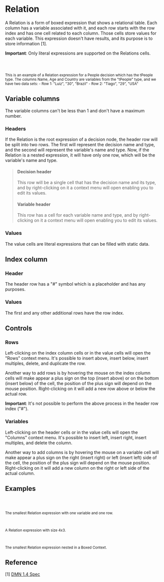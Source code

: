 
<Meta title="MDX/Relation" of={Relation} />

# Relation

A Relation is a form of boxed expression that shows a relational table.
Each column has a variable associated with it, and each row starts with the row index
and has one cell related to each column. Those cells store values for each variable.
This expression doesn't have results, and its purpose is to store information [1].

**Important**: Only literal expressions are supported on the Relations cells.

<div style={{ display: "flex", flexDirection: "row" }}>
  <Story of={Relation.People} />
  <small>
    <br />
    <br />
    <br />
    This is an example of a Relation expression for a People decision which has the tPeople type. The columns Name, Age and
    Country are variables from the "tPeople" type, and we have two data sets: - Row 1: "Luiz", "30", "Brazil" - Row 2: "Tiago",
    "29", "USA"
  </small>
</div>

## Variable columns

The variable columns can't be less than 1 and don't have a maximum number.

### Headers

If the Relation is the root expression of a decision node, the header row will be split into two rows.
The first will represent the decision name and type, and the second will represent the variable's name and type.
Now, if the Relation is a nested expression, it will have only one row, which will be the variable's name and type.

> #### Decision header
>
> This row will be a single cell that has the decision name and its type,
> and by right-clicking on it a context menu will open enabling you to edit its values.
>
> #### Variable header
>
> This row has a cell for each variable name and type, and by right-clicking on it a context menu will open enabling you to edit its values.

### Values

The value cells are literal expressions that can be filled with static data.

## Index column

### Header

The header row has a "#" symbol which is a placeholder and has any purposes.

### Values

The first and any other additional rows have the row index.

## Controls

### Rows

Left-clicking on the index column cells or in the value cells will open the "Rows" context menu.
It's possible to insert above, insert below, insert multiples, delete, and duplicate the row.

Another way to add rows is by hovering the mouse on the index column cells will make appear a plus sign on the top (insert above)
or on the bottom (insert below) of the cell, the position of the plus sign will depend on the mouse position.
Right-clicking on it will add a new row above or below the actual row.

**Important**: It's not possible to perform the above process in the header row index ("#").

### Variables

Left-clicking on the header cells or in the value cells will open the "Columns" context menu.
It's possible to insert left, insert right, insert multiples, and delete the column.

Another way to add columns is by hovering the mouse on a variable cell will make appear a plus sign on the right (insert right)
or left (insert left) side of the cell, the position of the plus sign will depend on the mouse position.
Right-clicking on it will add a new column on the right or left side of the actual column.

## Examples

<div style={{ display: "flex", flexDirection: "column" }}>
  <div style={{ display: "flex", flexDirection: "row" }}>
    <Story of={Relation.Base} />
    <small>
      <br />
      <br />
      <br />
      The smallest Relation expression with one variable and one row.
    </small>
  </div>
  <div style={{ display: "flex", flexDirection: "row" }}>
    <Story of={Relation.Bigger} />
    <small>
      <br />
      <br />
      <br />A Relation expression with size 4x3.
    </small>
  </div>
  <div style={{ display: "flex", flexDirection: "row" }}>
    <Story of={Relation.Nested} />
    <small>
      <br />
      <br />
      <br />
      The smallest Relation expression nested in a Boxed Context.
    </small>
  </div>
</div>

## Reference

[1] [DMN 1.4 Spec](https://www.omg.org/spec/DMN/1.4/Beta1/PDF#page=108)
